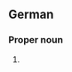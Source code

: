 ==German==
{{wikipedia}}
{{wikipedia|lang=de}}

===Proper noun===
{{head|de|proper noun}}

# {{place|de|independent city|s/Lower Saxony|c/Germany|t1=Wilhelmshaven}}